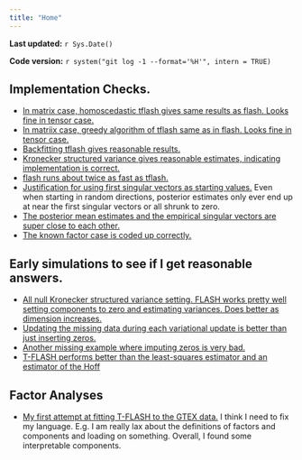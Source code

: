 ```yaml
---
title: "Home"
---
```


**Last updated:** `r Sys.Date()`

**Code version:** `r system("git log -1 --format='%H'", intern = TRUE)`

## Implementation Checks.

* [In matrix case, homoscedastic tflash gives same results as flash. Looks fine in tensor case.](check_tflash.pdf)
* [In matriix case, greedy algorithm of tflash same as in flash. Looks fine in tensor case.](check_greedy_tflash.pdf)
* [Backfitting tflash gives reasonable results.](check_backfitting.pdf)
* [Kronecker structured variance gives reasonable estimates, indicating implementation is correct.](check_kronecker.pdf)
* [flash runs about twice as fast as tflash.](speed_comparison.html)
* [Justification for using first singular vectors as starting values.](starting_value_influence.html) Even when starting in random directions, posterior estimates only ever end up at near the first singular vectors or all shrunk to zero.
* [The posterior mean estimates and the empirical singular vectors are super close to each other.](starting_value_sim.html)
* [The known factor case is coded up correctly.](check_known_factors.pdf)

## Early simulations to see if I get reasonable answers.

* [All null Kronecker structured variance setting. FLASH works pretty well setting components to zero and estimating variances. Does better as dimension increases.](all_null.pdf)
* [Updating the missing data during each variational update is better than just inserting zeros.](missing_data.pdf)
* [Another missing example where imputing zeros is very bad.](another_missing_example.html)
* [T-FLASH performs better than the least-squares estimator and an estimator of the Hoff](early_comparisons.pdf)

## Factor Analyses
* [My first attempt at fitting T-FLASH to the GTEX data.](first_analysis.html) I think I need to fix my language. E.g. I am really lax about the definitions of factors and components and loading on something. Overall, I found some interpretable components.
